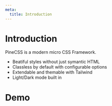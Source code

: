 ```yaml
---
meta:
  title: Introduction
---
```


# Introduction

PineCSS is a modern micro CSS Framework.

- Beatiful styles without just symantic HTML
- Classless by default with configurable options
- Extendable and themable with Tailwind
- Light/Dark mode built in

# Demo
